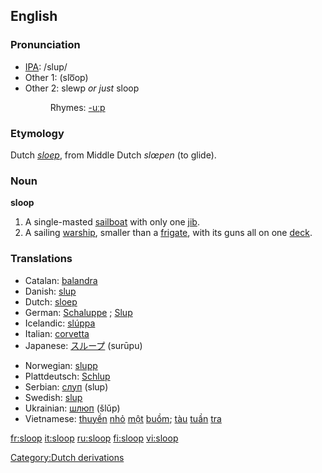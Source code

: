 ==English==
===Pronunciation===
*[[IPA]]: /slup/
*Other 1: (slo͞op)
*Other 2: slewp ''or just'' sloop
*:Rhymes: [[Rhymes:English:-uːp|-uːp]]
===Etymology===
Dutch ''[[sloep]]'', from Middle Dutch ''slœpen'' (to glide).

===Noun===
'''sloop'''
# A single-masted [[sailboat]] with only one [[jib]].
# A sailing [[warship]], smaller than a [[frigate]], with its guns all on one [[deck]].

===Translations===
{{top}}
*Catalan: [[balandra]] {{f}}
*Danish: [[slup#Danish|slup]]
*Dutch: [[sloep]]
*German: [[Schaluppe]] {{f}}; [[Slup]]
*Icelandic: [[slúppa]]
*Italian: [[corvetta]] {{f}}
*Japanese: [[スループ]] (surūpu)
{{mid}}
*Norwegian: [[slupp]]
*Plattdeutsch: [[Schlup]]
*Serbian: [[слуп]] (slup)
*Swedish: [[slup#Swedish|slup]]
*Ukrainian: [[шлюп]] (šlǔp)
*Vietnamese: [[thuyền]] [[nhỏ]] [[một]] [[buồm]]; [[tàu]] [[tuần]] [[tra#Vietnamese|tra]]
{{bottom}}

[[Category:Dutch derivations]]

[[fr:sloop]]
[[it:sloop]]
[[ru:sloop]]
[[fi:sloop]]
[[vi:sloop]]